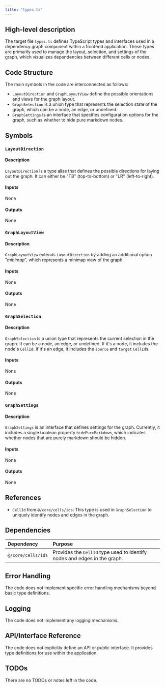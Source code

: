 ```yaml
---
title: "types.ts"
---
```


## High-level description

The target file `types.ts` defines TypeScript types and interfaces used in a dependency graph component within a frontend application. These types are primarily used to manage the layout, selection, and settings of the graph, which visualizes dependencies between different cells or nodes.

## Code Structure

The main symbols in the code are interconnected as follows:
- `LayoutDirection` and `GraphLayoutView` define the possible orientations and views for the graph layout.
- `GraphSelection` is a union type that represents the selection state of the graph, which can be a node, an edge, or undefined.
- `GraphSettings` is an interface that specifies configuration options for the graph, such as whether to hide pure markdown nodes.

## Symbols

### `LayoutDirection`
#### Description
`LayoutDirection` is a type alias that defines the possible directions for laying out the graph. It can either be "TB" (top-to-bottom) or "LR" (left-to-right).

#### Inputs
None

#### Outputs
None

### `GraphLayoutView`
#### Description
`GraphLayoutView` extends `LayoutDirection` by adding an additional option "_minimap_", which represents a minimap view of the graph.

#### Inputs
None

#### Outputs
None

### `GraphSelection`
#### Description
`GraphSelection` is a union type that represents the current selection in the graph. It can be a node, an edge, or undefined. If it's a node, it includes the node's `CellId`. If it's an edge, it includes the `source` and `target` `CellId`s.

#### Inputs
None

#### Outputs
None

### `GraphSettings`
#### Description
`GraphSettings` is an interface that defines settings for the graph. Currently, it includes a single boolean property `hidePureMarkdown`, which indicates whether nodes that are purely markdown should be hidden.

#### Inputs
None

#### Outputs
None

## References

- `CellId` from `@/core/cells/ids`: This type is used in `GraphSelection` to uniquely identify nodes and edges in the graph.

## Dependencies

| Dependency | Purpose |
|:-----------|:--------|
| `@/core/cells/ids` | Provides the `CellId` type used to identify nodes and edges in the graph. |

## Error Handling

The code does not implement specific error handling mechanisms beyond basic type definitions.

## Logging

The code does not implement any logging mechanisms.

## API/Interface Reference

The code does not explicitly define an API or public interface. It provides type definitions for use within the application.

## TODOs

There are no TODOs or notes left in the code.